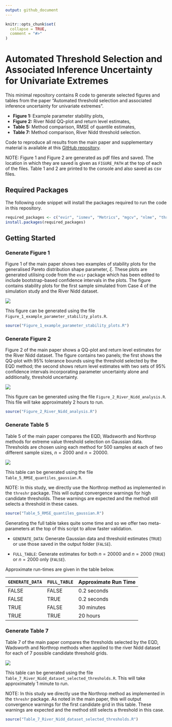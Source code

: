 ```yaml
---
output: github_document
---
```


<!-- README.md is generated from README.Rmd. Please edit that file -->

```r
knitr::opts_chunk$set(
  collapse = TRUE,
  comment = "#>"
)
```

# Automated Threshold Selection and Associated Inference Uncertainty for Univariate Extremes

This minimal repository contains R code to generate selected figures and tables from the paper "Automated threshold selection and associated inference uncertainty for univariate extremes".

- __Figure 1:__ Example parameter stability plots,
- __Figure 2:__ River Nidd QQ-plot and return level estimates,
- __Table 5:__  Method comparison, RMSE of quantile estimates,
- __Table 7:__  Method comparison, River Nidd threshold selection.

Code to reproduce all results from the main paper and supplementary material is available at this [GitHub repository](https://github.com/conor-murphy4/automated_threshold_selection).

NOTE: Figure 1 and Figure 2 are generated as pdf files and saved. The location in which they are saved is given as `FIGURE_PATH` at the top of each of the files. Table 1 and 2 are printed to the console and also saved as csv files.

## Required Packages

The following code snippet will install the packages required to run the code in this repository.

```r
required_packages <- c("evir", "ismev", "Metrics", "mgcv", "nlme", "threshr")
install.packages(required_packages)
```


## Getting Started 

### Generate Figure 1

Figure 1 of the main paper shows two examples of stability plots for the generalised Pareto distribution shape parameter, $\xi$. These plots are generated utilising code from the `evir` package which has been edited to include bootstrap-based confidence intervals in the plots. The figure contains stability plots for the first sample simulated from Case 4 of the simulation study and the River Nidd dataset. 

![](readme-images/figure-1.png)

This figure can be generated using the file `Figure_1_example_parameter_stability_plots.R`. 

```r
source("Figure_1_example_parameter_stability_plots.R")
```

### Generate Figure 2

Figure 2 of the main paper shows a QQ-plot and return level estimates for the River Nidd dataset. The figure contains two panels; the first shows the QQ-plot with 95% tolerance bounds using the threshold selected by the EQD method; the second shows return level estimates with two sets of 95% confidence intervals incorporating parameter uncertainty alone and additionally, threshold uncertainty. 

![](readme-images/figure-2.png)

This figure can be generated using the file `Figure_2_River_Nidd_analysis.R`. This file will take approximately 2 hours to run.

```r
source("Figure_2_River_Nidd_analysis.R")
```

### Generate Table 5

Table 5 of the main paper compares the EQD, Wadsworth and Northrop methods for extreme value threshold selection on Gaussian data. Thresholds are chosen using each method for 500 samples at each of two different sample sizes, $n = 2000$ and $n = 20000$.

![](readme-images/table-5.png)

This table can be generated using the file `Table_5_RMSE_quantiles_gaussian.R`. 

NOTE: In this study, we directly use the Northrop method as implemented 
in the `threshr` package. This will output convergence warnings for 
high candidate thresholds. These warnings are expected and the method 
still selects a threshold in these cases.

```r
source("Table_5_RMSE_quantiles_gaussian.R")
```

Generating the full table takes quite some time and so we offer two meta-parameters at the top of this script to allow faster validation. 

- `GENERATE_DATA`: Generate Gaussian data and threshold estimates (`TRUE`) or use those saved in the output folder (`FALSE`).

- `FULL_TABLE`: Generate estimates for both $n = 20000$ and $n = 2000$ (`TRUE`) or $n = 2000$ only (`FALSE`).

Approximate run-times are given in the table below. 

| `GENERATE_DATA` | `FULL_TABLE` | Approximate Run Time |
|-----------------|--------------|----------------------|
| FALSE           | FALSE        | 0.2 seconds          |
| FALSE           | TRUE         | 0.2 seconds          |
| TRUE            | FALSE        | 30 minutes           |
| TRUE            | TRUE         | 20 hours             |


### Generate Table 7

Table 7 of the main paper compares the thresholds selected by the EQD, Wadsworth and Northrop methods when applied to the river Nidd dataset for each of 7 possible candidate threshold grids. 

![](readme-images/table-7.png)

This table can be generated using the file `Table_7_River_Nidd_dataset_selected_thresholds.R`. This will take approximately 1 minute to run. 

NOTE: In this study we directly use the Northrop method as implemented 
in the `threshr` package. As noted in the main paper, this will output
convergence warnings for the first candidate grid in this table. These
warnings are expected and the method still selects a threshold in this case.

```r
source("Table_7_River_Nidd_dataset_selected_thresholds.R")
```


